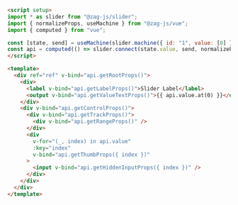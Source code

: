 ```md
<script setup>
import * as slider from "@zag-js/slider";
import { normalizeProps, useMachine } from "@zag-js/vue";
import { computed } from "vue";

const [state, send] = useMachine(slider.machine({ id: "1", value: [0] }));
const api = computed(() => slider.connect(state.value, send, normalizeProps));
</script>

<template>
  <div ref="ref" v-bind="api.getRootProps()">
    <div>
      <label v-bind="api.getLabelProps()">Slider Label</label>
      <output v-bind="api.getValueTextProps()">{{ api.value.at(0) }}</output>
    </div>
    <div v-bind="api.getControlProps()">
      <div v-bind="api.getTrackProps()">
        <div v-bind="api.getRangeProps()" />
      </div>
      <div
        v-for="(_, index) in api.value"
        :key="index"
        v-bind="api.getThumbProps({ index })"
      >
        <input v-bind="api.getHiddenInputProps({ index })" />
      </div>
    </div>
  </div>
</template>
```
